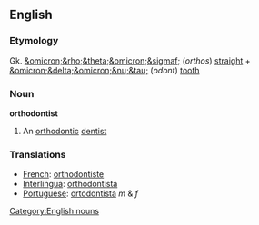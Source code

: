 ==English==
===Etymology===
Gk. [[&omicron;&rho;&theta;&omicron;&sigmaf;]] (''orthos'') [[straight]] + [[&omicron;&delta;&omicron;&nu;&tau;]] (''odont'') [[tooth]]
===Noun===
'''orthodontist'''
#An [[orthodontic]] [[dentist]]
===Translations===
*[[French]]: [[orthodontiste]]
*[[Interlingua]]: [[orthodontista]]
*[[Portuguese]]: [[ortodontista]] ''m'' & ''f''
[[Category:English nouns]]